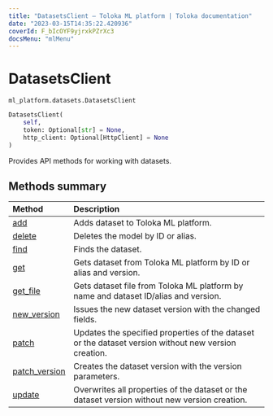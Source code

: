 ```yaml
---
title: "DatasetsClient — Toloka ML platform | Toloka documentation"
date: "2023-03-15T14:35:22.420936"
coverId: F_bIcOYF9yjrxkPZrXc3
docsMenu: "mlMenu"
---
```


# DatasetsClient

`ml_platform.datasets.DatasetsClient`

```python
DatasetsClient(
    self,
    token: Optional[str] = None,
    http_client: Optional[HttpClient] = None
)
```

Provides API methods for working with datasets.

## Methods summary

| Method | Description |
| :------| :-----------|
[add](/docs/toloka-ml/reference/ml_platform.datasets.DatasetsClient.add)| Adds dataset to Toloka ML platform.
[delete](/docs/toloka-ml/reference/ml_platform.datasets.DatasetsClient.delete)| Deletes the model by ID or alias.
[find](/docs/toloka-ml/reference/ml_platform.datasets.DatasetsClient.find)| Finds the dataset.
[get](/docs/toloka-ml/reference/ml_platform.datasets.DatasetsClient.get)| Gets dataset from Toloka ML platform by ID or alias and version.
[get_file](/docs/toloka-ml/reference/ml_platform.datasets.DatasetsClient.get_file)| Gets dataset file from Toloka ML platform by name and dataset ID/alias and version.
[new_version](/docs/toloka-ml/reference/ml_platform.datasets.DatasetsClient.new_version)| Issues the new dataset version with the changed fields.
[patch](/docs/toloka-ml/reference/ml_platform.datasets.DatasetsClient.patch)| Updates the specified properties of the dataset or the dataset version without new version creation.
[patch_version](/docs/toloka-ml/reference/ml_platform.datasets.DatasetsClient.patch_version)| Creates the dataset version with the version parameters.
[update](/docs/toloka-ml/reference/ml_platform.datasets.DatasetsClient.update)| Overwrites all properties of the dataset or the dataset version without new version creation.
